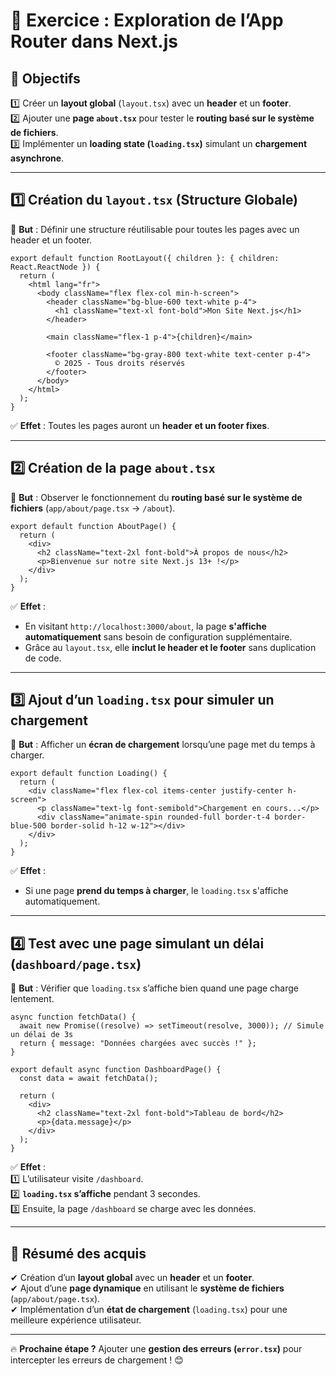 # 🚀 **Exercice : Exploration de l’App Router dans Next.js**  

## **📌 Objectifs**  
1️⃣ Créer un **layout global** (`layout.tsx`) avec un **header** et un **footer**.  
2️⃣ Ajouter une **page `about.tsx`** pour tester le **routing basé sur le système de fichiers**.  
3️⃣ Implémenter un **loading state (`loading.tsx`)** simulant un **chargement asynchrone**.  

---

## **1️⃣ Création du `layout.tsx` (Structure Globale)**  

📍 **But** : Définir une structure réutilisable pour toutes les pages avec un header et un footer.  

```tsx filename="app/layout.tsx" copy
export default function RootLayout({ children }: { children: React.ReactNode }) {
  return (
    <html lang="fr">
      <body className="flex flex-col min-h-screen">
        <header className="bg-blue-600 text-white p-4">
          <h1 className="text-xl font-bold">Mon Site Next.js</h1>
        </header>

        <main className="flex-1 p-4">{children}</main>

        <footer className="bg-gray-800 text-white text-center p-4">
          © 2025 - Tous droits réservés
        </footer>
      </body>
    </html>
  );
}
```
✅ **Effet** : Toutes les pages auront un **header et un footer fixes**.  

---

## **2️⃣ Création de la page `about.tsx`**  

📍 **But** : Observer le fonctionnement du **routing basé sur le système de fichiers** (`app/about/page.tsx` → `/about`).  

```tsx filename="app/about/page.tsx" copy
export default function AboutPage() {
  return (
    <div>
      <h2 className="text-2xl font-bold">À propos de nous</h2>
      <p>Bienvenue sur notre site Next.js 13+ !</p>
    </div>
  );
}
```
✅ **Effet** :  
- En visitant `http://localhost:3000/about`, la page **s'affiche automatiquement** sans besoin de configuration supplémentaire.  
- Grâce au `layout.tsx`, elle **inclut le header et le footer** sans duplication de code.  

---

## **3️⃣ Ajout d’un `loading.tsx` pour simuler un chargement**  

📍 **But** : Afficher un **écran de chargement** lorsqu’une page met du temps à charger.  

```tsx filename="app/loading.tsx" copy
export default function Loading() {
  return (
    <div className="flex flex-col items-center justify-center h-screen">
      <p className="text-lg font-semibold">Chargement en cours...</p>
      <div className="animate-spin rounded-full border-t-4 border-blue-500 border-solid h-12 w-12"></div>
    </div>
  );
}
```
✅ **Effet** :  
- Si une page **prend du temps à charger**, le `loading.tsx` s'affiche automatiquement.  

---

## **4️⃣ Test avec une page simulant un délai (`dashboard/page.tsx`)**  

📍 **But** : Vérifier que `loading.tsx` s’affiche bien quand une page charge lentement.  

```tsx filename="app/dashboard/page.tsx" copy
async function fetchData() {
  await new Promise((resolve) => setTimeout(resolve, 3000)); // Simule un délai de 3s
  return { message: "Données chargées avec succès !" };
}

export default async function DashboardPage() {
  const data = await fetchData();

  return (
    <div>
      <h2 className="text-2xl font-bold">Tableau de bord</h2>
      <p>{data.message}</p>
    </div>
  );
}
```
✅ **Effet** :  
1️⃣ L’utilisateur visite `/dashboard`.  
2️⃣ **`loading.tsx` s’affiche** pendant 3 secondes.  
3️⃣ Ensuite, la page `/dashboard` se charge avec les données.  

---

## **🎯 Résumé des acquis**  
✔ Création d’un **layout global** avec un **header** et un **footer**.  
✔ Ajout d’une **page dynamique** en utilisant le **système de fichiers** (`app/about/page.tsx`).  
✔ Implémentation d’un **état de chargement** (`loading.tsx`) pour une meilleure expérience utilisateur.  

---

🔥 **Prochaine étape ?** Ajouter une **gestion des erreurs (`error.tsx`)** pour intercepter les erreurs de chargement ! 😊
